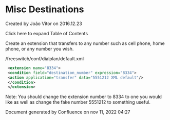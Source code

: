 
# Misc Destinations 

 Created by  João Vitor on 2016.12.23

Click here to expand Table of Contents

Create an extension that transfers to any number such as cell phone, home phone, or any number you wish.

/freeswitch/conf/dialplan/default.xml

```xml
 <extension name="8334">
 <condition field="destination_number" expression="8334">
 <action application="transfer" data="5551212 XML default"/>
 </condition>
 </extension>
```

Note: You should change the extension number to 8334 to one you would like as well as change the fake number 5551212 to something useful.

Document generated by Confluence on nov 11, 2022 04:27
